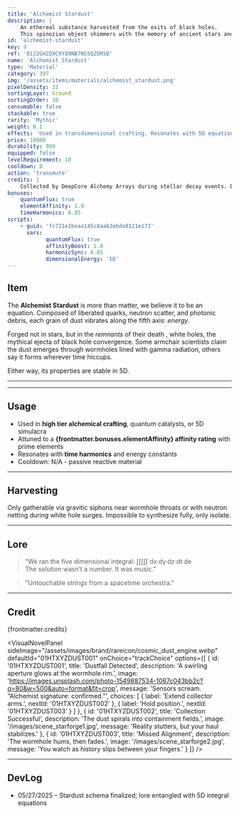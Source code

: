 ```yaml
---
title: 'Alchemist Stardust'
description: |
    An ethereal substance harvested from the exits of black holes. 
    This spinozian object shimmers with the memory of ancient stars and forgotten constants.
id: 'alchemist-stardust'
key: 9
ref: '01J2GHZQ9CXY89NB7NS5Q2DRSD'
name: 'Alchemist Stardust'
type: 'Material'
category: 397
img: '/assets/items/materials/alchemist_stardust.png'
pixelDensity: 32
sortingLayer: Ground
sortingOrder: 30
consumable: false
stackable: true
rarity: 'Mythic'
weight: 0.1
effects: 'Used in transdimensional crafting. Resonates with 5D equations.'
price: 10000
durability: 999
equipped: false
levelRequirement: 10
cooldown: 0
action: 'transmute'
credits: |
    Collected by DeepCore Alchemy Arrays during stellar decay events. Data courtesy of KBVE AstroQuant and illustrations by KBVE Pixel Workshop.
bonuses:
    quantumFlux: true
    elementAffinity: 1.0
    timeHarmonics: 0.85
scripts:
    - guid: 'fc721e1beaa145c8aab2ebde8121e173'
      vars:
            quantumFlux: true
            affinityBoost: 1.0
            harmonicSync: 0.85
            dimensionalEnergy: '5D'
---
```



## Item

The **Alchemist Stardust** is more than matter, we believe it to be an equation.
Composed of liberated quarks, neutron scatter, and photonic debris, each grain of dust vibrates along the fifth axis: *energy*.

Forged not in stars, but in the *remnants* of their death , white holes, the mythical ejecta of black hole convergence.
Some armchair scientists claim the dust emerges through wormholes lined with gamma radiation, others say it forms wherever time hiccups.

Either way, its properties are stable in 5D.

---

<ItemDBPanel data={frontmatter} />

---

## Usage

-   Used in **high tier alchemical crafting**, quantum catalysts, or 5D simulacra
-   Attuned to a **{frontmatter.bonuses.elementAffinity} affinity rating** with prime elements
-   Resonates with **time harmonics** and energy constants
-   Cooldown: N/A - passive reactive material

---

## Harvesting

Only gatherable via gravitic siphons near wormhole throats or with neutron netting during white hole surges. 
Impossible to synthesize fully, only isolate.

---

## Lore

> “We ran the five dimensional integral: ∫∫∫∫∫ dx·dy·dz·dt·de  
> The solution wasn’t a number. It was music.”

> "Untouchable strings from a spacetime orchestra."

---

## Credit

{frontmatter.credits}

<VisualNovelPanel
  sideImage="/assets/images/brand/rareicon/cosmic_dust_engine.webp"
  defaultId="01HTXYZDUST001"
  onChoice="trackChoice"
  options={[
    {
      id: '01HTXYZDUST001',
      title: 'Dustfall Detected',
      description: 'A swirling aperture glows at the wormhole rim.',
      image: 'https://images.unsplash.com/photo-1549887534-1067c043bb2c?q=80&w=500&auto=format&fit=crop',
      message: 'Sensors scream. “Alchemist signature: confirmed.”',
      choices: [
        { label: 'Extend collector arms.', nextId: '01HTXYZDUST002' },
        { label: 'Hold position.', nextId: '01HTXYZDUST003' }
      ]
    },
    {
      id: '01HTXYZDUST002',
      title: 'Collection Successful',
      description: 'The dust spirals into containment fields.',
      image: '/images/scene_starforge1.jpg',
      message: 'Reality stutters, but your haul stabilizes.'
    },
    {
      id: '01HTXYZDUST003',
      title: 'Missed Alignment',
      description: 'The wormhole hums, then fades.',
      image: '/images/scene_starforge2.jpg',
      message: 'You watch as history slips between your fingers.'
    }
  ]}
/>

---

## DevLog

- 05/27/2025 – Stardust schema finalized; lore entangled with 5D integral equations
